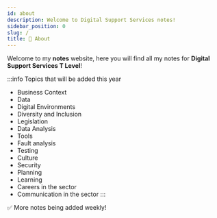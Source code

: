 ```yaml
---
id: about
description: Welcome to Digital Support Services notes!
sidebar_position: 0
slug: /
title: 👋 About
---
```



Welcome to my **notes** website, here you will find all my notes for **Digital Support Services T Level**!

:::info Topics that will be added this year

- Business Context
- Data
- Digital Environments
- Diversity and Inclusion
- Legislation
- Data Analysis
- Tools
- Fault analysis
- Testing
- Culture
- Security
- Planning
- Learning
- Careers in the sector
- Communication in the sector
:::


✅ More notes being added weekly!

